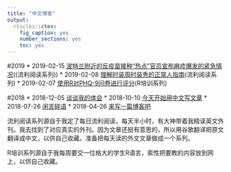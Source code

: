 ```yaml
---
title: "中文博客"
output:
  rticles::ctex:
    fig_caption: yes
    number_sections: yes
    toc: yes
---
```

#2019
* 2019-02-15 [波特兰附近的反疫苗接种“热点”官员宣布麻疹爆发的紧急情况
](an-anti-vaccination-hotspot-near-portland-suffers-public-health-emergency-over-measles.html)((流利阅读系列))
* 2019-02-08 [理解时装周时装秀的正常人指南](a-normal-persons-guide-to-understanding-a-fashion-week-runway-show.html)(流利阅读系列)
* 2019-02-07 [使用R对PHQ-9问卷进行评分](scoring-the-phq-9-questionnarie-using-r.html)(R培训系列)

#2018
* 2018-12-05 [谈谈我的体会](chinese_web.html)
* 2018-10-10 [今天开始用中文写文章](chinese-index.html)
* 2018-07-26 [闲言碎语](Gossip.html)
* 2018-04-26 [来写一篇博客吧](blog_.html)

流利阅读系列源自于我定了每日流利阅读，每天半小时，有大神带着我精读英文外刊。我去找到了对应真实的外刊。因为文章还挺有意思的，所以用谷歌翻译把原文翻译成中文，以供自己收藏。准备把每天读的外文文章做成一个系列。

R培训系列源自于我每周要交一位格大的学生R语言，索性把要教的内容放到网上，以供自己收藏。